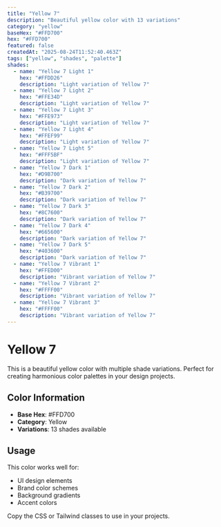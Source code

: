 ```yaml
---
title: "Yellow 7"
description: "Beautiful yellow color with 13 variations"
category: "yellow"
baseHex: "#FFD700"
hex: "#FFD700"
featured: false
createdAt: "2025-08-24T11:52:40.463Z"
tags: ["yellow", "shades", "palette"]
shades:
  - name: "Yellow 7 Light 1"
    hex: "#FFDD26"
    description: "Light variation of Yellow 7"
  - name: "Yellow 7 Light 2"
    hex: "#FFE34D"
    description: "Light variation of Yellow 7"
  - name: "Yellow 7 Light 3"
    hex: "#FFE973"
    description: "Light variation of Yellow 7"
  - name: "Yellow 7 Light 4"
    hex: "#FFEF99"
    description: "Light variation of Yellow 7"
  - name: "Yellow 7 Light 5"
    hex: "#FFF5BF"
    description: "Light variation of Yellow 7"
  - name: "Yellow 7 Dark 1"
    hex: "#D9B700"
    description: "Dark variation of Yellow 7"
  - name: "Yellow 7 Dark 2"
    hex: "#B39700"
    description: "Dark variation of Yellow 7"
  - name: "Yellow 7 Dark 3"
    hex: "#8C7600"
    description: "Dark variation of Yellow 7"
  - name: "Yellow 7 Dark 4"
    hex: "#665600"
    description: "Dark variation of Yellow 7"
  - name: "Yellow 7 Dark 5"
    hex: "#403600"
    description: "Dark variation of Yellow 7"
  - name: "Yellow 7 Vibrant 1"
    hex: "#FFED00"
    description: "Vibrant variation of Yellow 7"
  - name: "Yellow 7 Vibrant 2"
    hex: "#FFFF00"
    description: "Vibrant variation of Yellow 7"
  - name: "Yellow 7 Vibrant 3"
    hex: "#FFFF00"
    description: "Vibrant variation of Yellow 7"
---
```


# Yellow 7

This is a beautiful yellow color with multiple shade variations. Perfect for creating harmonious color palettes in your design projects.

## Color Information

- **Base Hex**: #FFD700
- **Category**: Yellow
- **Variations**: 13 shades available

## Usage

This color works well for:
- UI design elements
- Brand color schemes  
- Background gradients
- Accent colors

Copy the CSS or Tailwind classes to use in your projects.
